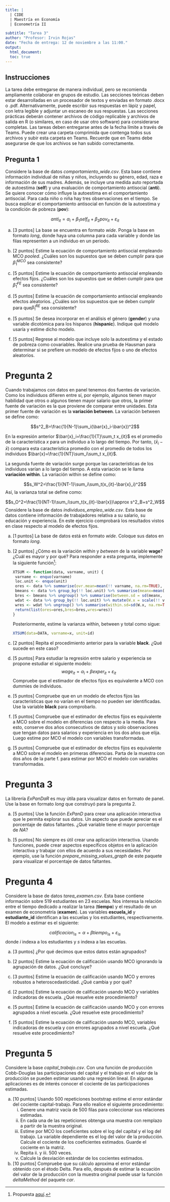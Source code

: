 ```yaml
---
title: |
  | CIDE
  | Maestría en Economía
  | Econometría II

subtitle: "Tarea 3"
author: "Profesor: Irvin Rojas"
date: "Fecha de entrega: 12 de noviembre a las 11:00."
output:
  html_document:
  toc: true
---
```

  
## Instrucciones
  
La tarea debe entregarse de manera individual, pero se recomienda ampliamente colaborar en grupos de estudio. Las secciones teóricas deben estar desarrolladas en un procesador de textos y enviadas en formato .docx o .pdf. Alternativamente, puede escribir sus respuestas en lápiz y papel, con letra legible y adjuntar un escaneo de sus respuestas. Las secciones prácticas deberán contener archivos de código replicable y archivos de salida en R (o similares, en caso de usar otro software) para considerarse completas. Las tareas deben entregarse antes de la fecha límite a través de Teams. Puede crear una carpeta comprimida que contenga todos sus archivos y subir esta carpeta en Teams. Recuerde que en Teams debe asegurarse de que los archivos se han subido correctamente.

## Pregunta 1

Considere la base de datos *comportamiento_wide.csv*. Esta base contiene información individual de niñas y niños, incluyendo su género, edad, raza e información de sus madres. Además, se incluye una medida auto reportada de autoestima (**self**) y una evaluación de comportamiento antisocial (**anti**). Se quiere conocer cómo influye la autoestima en el comportamiento antisocial. Para cada niño o niña hay tres observaciones en el tiempo. Se busca explicar el comportamiento antisocial en función de la autoestima y la condición de pobreza (**pov**):

$$anti_{it}=\alpha_i+\beta_1 self_{it}+\beta_2 pov_{it}+\varepsilon_{it}$$

a. [3 puntos] La base se encuentra en formato *wide*. Ponga la base en formato *long*, donde haya una columna para cada variable y donde las filas representen a un individuo en un periodo.

a. [2 puntos] Estime la ecuación de comportamiento antisocial empleando MCO *pooled*. ¿Cuáles son los supuestos que se deben cumplir para que $\hat{\beta}_1^{MCO}$ sea consistente?

a. [5 puntos] Estime la ecuación de comportamiento antisocial empleando efectos fijos. ¿Cuáles son los supuestos que se deben cumplir para que $\hat{\beta}_1^{FE}$ sea consistente?

a. [5 puntos] Estime la ecuación de comportamiento antisocial empleando efectos aleatorios. ¿Cuáles son los supuestos que se deben cumplir para que$\hat{\beta}_1^{RE}$ sea consistente?

a. [5 puntos] Se desea incorporar en el análisis el género (**gender**) y una variable dicotómica para los hispanos (**hispanic**). Indique qué modelo usaría y estime dicho modelo.

a. [5 puntos] Regrese al modelo que incluye solo la autoestima y el estado de pobreza como covariables. Realice una prueba de Hausman para determinar si se prefiere un modelo de efectos fijos o uno de efectos aleatorios.

# Pregunta 2

Cuando trabajamos con datos en panel tenemos dos fuentes de variación. Como los individuos difieren entre sí, por ejemplo, algunos tienen mayor habilidad que otros o algunos tienen mayor salario que otros, la primer fuente de variación es la que proviene de comparar entre unidades. Esta primer fuente de variación es la **variación between**. La variación between se define como:

$$s^2_B=\frac{1}{N-1}\sum_i(\bar{x}_i-\bar{x})^2$$

En la expresión anterior $\bar{x}_i=\frac{1}{T}\sum_t x_{it}$ es el promedio de la característica $x$ para un individuo a lo largo del tiempo. Por tanto, $(\bar{x}_i-\bar{x})$ compara esta característica promedio con el promedio de todos los individuos $\bar{x}=\frac{1}{NT}\sum_i\sum_t x_{it}$.

La segunda fuente de variación surge porque las características de los individuos varían a lo largo del tiempo. A esta variación se le llama **variación within**. La variación within se define como:

$$s_W^2=\frac{1}{NT-1}\sum_i\sum_t(x_{it}-\bar{x}_i)^2$$
Así, la varianza total se define como:

$$s_O^2=\frac{1}{NT-1}\sum_i\sum_t(x_{it}-\bar{x})\approx s^2_B+s^2_W$$
Considere la base de datos *individuos_empleo_wide.csv*. Esta base de datos contiene información de trabajadores relativa a su salario, su educación y experiencia. En este ejercicio comprobará los resultados vistos en clase respecto al modelo de efectos fijos.

a. [1 puntos] La base de datos está en formato *wide*. Coloque sus datos en formato *long*.

a. [2 puntos] ¿Cómo es la variación *within* y *between* de la variable **wage**? ¿Cuál es mayor y por qué? Para responder a esta pregunta, implemente la siguiente función[^1]:

    ```r
XTSUM <- function(data, varname, unit) {
  varname <- enquo(varname)
  loc.unit <- enquo(unit)
  ores <- data %>% summarise(ovr.mean=mean(!! varname, na.rm=TRUE), ovr.sd=sd(!! varname, na.rm=TRUE), ovr.min = min(!! varname, na.rm=TRUE), ovr.max=max(!! varname, na.rm=TRUE), ovr.N=sum(as.numeric((!is.na(!! varname)))))
  bmeans <- data %>% group_by(!! loc.unit) %>% summarise(meanx=mean(!! varname, na.rm=T), t.count=sum(as.numeric(!is.na(!! varname))))
  bres <- bmeans %>% ungroup() %>% summarise(between.sd = sd(meanx, na.rm=TRUE), between.min = min(meanx, na.rm=TRUE), between.max=max(meanx, na.rm=TRUE), Units=sum(as.numeric(!is.na(t.count))), t.bar=mean(t.count, na.rm=TRUE))
  wdat <- data %>% group_by(!! loc.unit) %>% mutate(W.x = scale(!! varname, scale=FALSE))
  wres <- wdat %>% ungroup() %>% summarise(within.sd=sd(W.x, na.rm=TRUE), within.min=min(W.x, na.rm=TRUE), within.max=max(W.x, na.rm=TRUE))
  return(list(ores=ores,bres=bres,wres=wres))
}
```
[^1]: Propuesta [aquí](https://stackoverflow.com/questions/49282083/xtsum-command-for-r).

    Posteriormente, estime la varianza within, between y total como sigue:

    ```r
XTSUM(data=DATA, varname=x, unit=id)
    ```
a. [2 puntos] Repita el procedimiento anterior para la variable **black**. ¿Qué sucede en este caso?

a. [5 puntos] Para estudiar la regresión entre salario y experiencia se propone estudiar el siguiente modelo: $$wage_{it}=\alpha_i+\beta exper_{it}+\varepsilon_{it}$$ Compruebe que el estimador de efectos fijos es equivalente a MCO con dummies de individuos.

a. [5 puntos] Compruebe que en un modelo de efectos fijos las características que no varían en el tiempo no pueden ser identificadas. Use la variable **black** para comprobarlo.

a. [5 puntos] Compruebe que el estimador de efectos fijos es equivalente a MCO sobre el modelo en diferencias con respecto a la media. Para esto, conserve dos años consecutivos de datos y solo observaciones que tengan datos para salarios y experiencia en los dos años que elija. Luego estime por MCO el modelo con variables transformadas.

a. [5 puntos] Compruebe que el estimador de efectos fijos es equivalente a MCO sobre el modelo en primeras diferencias. Parta de la muestra con dos años de la parte f. para estimar por MCO el modelo con variables transformadas.

# Pregunta 3

La librería *ExPanDaR* es muy útila para visualizar datos en formato de panel. Use la base en formato *long* que construyó para la pregunta 2.

a. [5 puntos] Use la función *ExPanD* para crear una aplicación interactiva que le permita explorar sus datos. Un aspecto que puede apreciar es el porcentaje de datos faltantes. ¿Qué variable tiene el mayor porcentaje de *NA*?

a. [5 puntos] No siempre es útil crear una aplicación interactiva. Usando funciones, puede crear aspectos específicos objetos en la aplicación interactiva y trabajar con ellos de acuerdo a sus necesidades. Por ejemplo, use la función *prepare_missing_values_graph* de este paquete para visualizar el porcentaje de datos faltantes.

# Pregunta 4

Considere la base de datos *tarea_examen.csv*. Esta base contiene información sobre 519 estudiantes en 23 escuelas. Nos interesa la relación entre el tiempo dedicado a realizar la tarea (**tiempo**) y el resultado de un examen de econometría (**examen**). Las variables **escuela_id** y **estudiante_id** identifican a las escuelas y los estudiantes, respectivamente. El modelo a estimar es el siguiente:

$$calificacion_{is}=\alpha+\beta tiempo_{is}+\varepsilon_{is}$$
donde $i$ indexa a los estudiantes y $s$ indexa a las escuelas.

a. [3 puntos] ¿Por qué decimos que estos datos están agrupados?

a. [2 puntos] Estime la ecuación de calificación usando MCO ignorando la agrupación de datos. ¿Qué concluye?

a. [3 puntos] Estime la ecuación de calificación usando MCO y errores robustos a heteroscedasticidad. ¿Qué cambia y por qué?

a. [2 puntos] Estime la ecuación de calificación usando MCO y variables indicadoras de escuela. ¿Qué resuelve este procedimiento?

a. [5 puntos] Estime la ecuación de calificación usando MCO y con errores agrupados a nivel escuela. ¿Qué resuelve este procedimiento?

a. [5 puntos] Estime la ecuación de calificación usando MCO, variables indicadoras de escuela y con errores agrupados a nivel escuela. ¿Qué resuelve este procedimiento?

# Pregunta 5

Considere la base *capital_trabajo.csv*. Con una función de producción Cobb-Douglas las participaciones del capital y el trabajo en el valor de la producción se pueden estimar usando una regresión lineal. En algunas aplicaciones es de interés conocer el cociente de las participaciones estimadas.

a. [10 puntos] Usando 500 repeticiones bootstrap estime el error estándar del cociente capital-trabajo. Para ello realice el siguiente procedimiento:
    i. Genere una matriz vacía de 500 filas para coleccionar sus relaciones estimadas.
    i. En cada una de las repeticiones obtenga una muestra con remplazo a partir de la muestra original.
    i. Estime por MCO los coeficientes sobre el log del capital y el log del trabajo. La variable dependiente es el log del valor de la producción. Calcule el cociente de los coeficientes estimados. Guarde el cociente en la matriz.
    i. Repita ii. y iii. 500 veces.
    i. Calcule la desviación estándar de los cocientes estimados. 

a. [10 puntos] Compruebe que su cálculo aproxima el error estándar obtenido con el étodo Delta. Para ello, después de estimar la ecuación del valor de la producción con la muestra original puede usar la función *deltaMethod* del paquete *car*.
